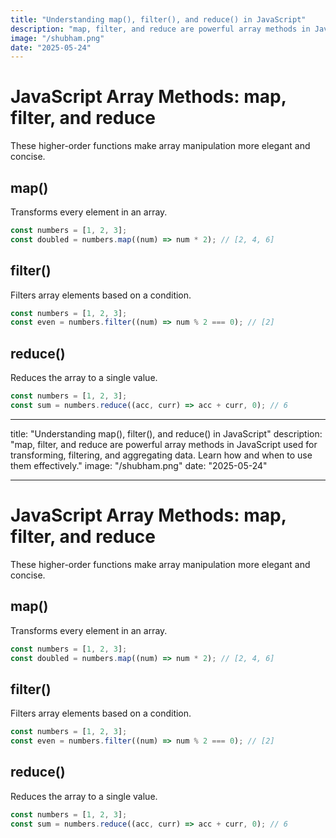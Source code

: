 ```yaml
---
title: "Understanding map(), filter(), and reduce() in JavaScript"
description: "map, filter, and reduce are powerful array methods in JavaScript used for transforming, filtering, and aggregating data. Learn how and when to use them effectively."
image: "/shubham.png"
date: "2025-05-24"
---
```


# JavaScript Array Methods: map, filter, and reduce

These higher-order functions make array manipulation more elegant and concise.

## map()

Transforms every element in an array.

```js
const numbers = [1, 2, 3];
const doubled = numbers.map((num) => num * 2); // [2, 4, 6]
```

## filter()

Filters array elements based on a condition.

```js
const numbers = [1, 2, 3];
const even = numbers.filter((num) => num % 2 === 0); // [2]
```

## reduce()

Reduces the array to a single value.

```js
const numbers = [1, 2, 3];
const sum = numbers.reduce((acc, curr) => acc + curr, 0); // 6
```

---

title: "Understanding map(), filter(), and reduce() in JavaScript"
description: "map, filter, and reduce are powerful array methods in JavaScript used for transforming, filtering, and aggregating data. Learn how and when to use them effectively."
image: "/shubham.png"
date: "2025-05-24"

---

# JavaScript Array Methods: map, filter, and reduce

These higher-order functions make array manipulation more elegant and concise.

## map()

Transforms every element in an array.

```js
const numbers = [1, 2, 3];
const doubled = numbers.map((num) => num * 2); // [2, 4, 6]
```

## filter()

Filters array elements based on a condition.

```js
const numbers = [1, 2, 3];
const even = numbers.filter((num) => num % 2 === 0); // [2]
```

## reduce()

Reduces the array to a single value.

```js
const numbers = [1, 2, 3];
const sum = numbers.reduce((acc, curr) => acc + curr, 0); // 6
```
